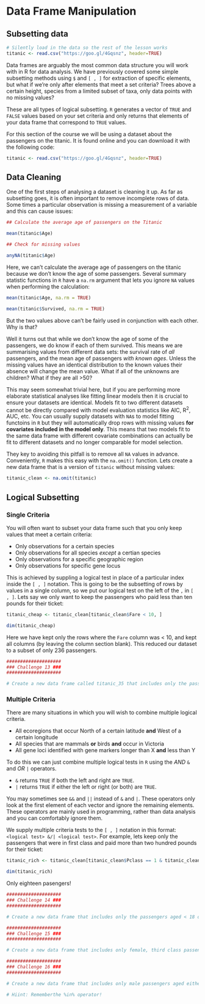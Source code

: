 # Data Frame Manipulation

## Subsetting data

```r
# Silently load in the data so the rest of the lesson works
titanic <- read.csv("https://goo.gl/4Gqsnz", header=TRUE)
```

Data frames are arguably the most common data structure you will work with in R for data analysis. We have previously covered some simple subsetting methods using `$` and `[ , ]` for extraction of specific elements, but what if we're only after elements that meet a set criteria? Trees above a certain height, species from a limited subset of taxa, only data points with no missing values?

These are all types of logical subsetting. `R` generates a vector of `TRUE` and `FALSE` values based on your set criteria and only returns that elements of your data frame that correspond to `TRUE` values.

For this section of the course we will be using a dataset about the passengers on the titanic. It is found online and you can download it with the following code:

```r
titanic <- read.csv("https://goo.gl/4Gqsnz", header=TRUE)
```

## Data Cleaning

One of the first steps of analysing a dataset is cleaning it up. As far as subsetting goes, it is often important to remove incomplete rows of data. Some times a particular observation is missing a measurement of a variable and this can cause issues:

```r
## Calculate the average age of passengers on the Titanic

mean(titanic$Age)

## Check for missing values

anyNA(titanic$Age)
```

Here, we can't calculate the average age of passengers on the titanic because we don't know the age of some passengers. Several summary statistic functions in `R` have a `na.rm` argument that lets you ignore `NA` values when performing the calculation:

```r
mean(titanic$Age, na.rm = TRUE)

mean(titanic$Survived, na.rm = TRUE)
```

But the two values above can't be fairly used in conjunction with each other. Why is that? 

Well it turns out that while we don't know the age of some of the passengers, we do know if each of them survived. This means we are summarising values from different data sets: the survival rate of *all* passengers, and the mean age of passengers *with known ages*. Unless the missing values have an identical distribution to the known values their absence will change the mean value. What if all of the unknowns are children? What if they are all >50?

This may seem somewhat trivial here, but if you are performing more elaborate statistical analyses like fitting linear models then it is crucial to ensure your datasets are identical. Models fit to two different datasets cannot be directly compared with model evaluation statistics like AIC, R^2^, AUC, etc. You can usually supply datasets with `NA`s to model fitting functoins in `R` but they will automatically drop rows with missing values **for covariates included in the model only**. This means that two models fit to the same data frame with different covariate combinations can actually be fit to different datasets and no longer comparable for model selection.

They key to avoiding this pitfall is to remove all `NA` values in advance. Conveniently, `R` makes this easy with the `na.omit()` function. Lets create a new data frame that is a version of `titanic` without missing values:

```r
titanic_clean <- na.omit(titanic)
```

## Logical Subsetting

### Single Criteria

You will often want to subset your data frame such that you only keep values that meet a certain criteria:

+  Only observations for a certain species
+  Only observations for all species *except* a certian species
+  Only observations for a specific geographic region
+  Only observations for specific gene locus

This is achieved by suppling a logical test in place of a particular index inside the `[ , ]` notation. This is going to be the subsetting of rows by values in a single column, so we put our logical test on the left of the `,` in `[ , ]`. Lets say we only want to keep the passengers who paid less than ten pounds for their ticket:

```r
titanic_cheap <- titanic_clean[titanic_clean$Fare < 10, ]

dim(titanic_cheap)
```

Here we have kept only the rows where the `Fare` column was < 10, and kept all columns (by leaving the column section blank). This reduced our dataset to a subset of only 236 passengers.

```r
####################
### Challenge 13 ###
####################

# Create a new data frame called titanic_35 that includes only the passengers aged 35 or under.
```

### Multiple Criteria

There are many situations in which you will wish to combine multiple logical criteria. 

+  All ecoregions that occur North of a certain latitude **and** West of a certain longitude 
+  All species that are mammals **or** birds **and** occur in Victoria
+  All gene loci identified with gene markers longer than X **and** less than Y

To do this we can just combine multiple logical tests in `R` using the *AND* `&` and *OR* `|` operators.

+  `&` returns `TRUE` if both the left and right are `TRUE`.
+  `|` returns `TRUE` if either the left or right (or both) are `TRUE`.

You may sometimes see `&&` and `||` instead of `&` and `|`. These operators only look at the first element of each vector and ignore the remaining elements. These operators are mainly used in programming, rather than data analysis and you can comfortably ignore them.

We supply multiple criteria tests to the `[ , ]` notation in this format: `<logical test> &/| <logical test>`. For example, lets keep only the passengers that were in first class and paid more than two hundred pounds for their ticket:

```r
titanic_rich <- titanic_clean[titanic_clean$Pclass == 1 & titanic_clean$Fare > 200, ]

dim(titanic_rich)
```

Only eighteen pasengers!

```r
####################
### Challenge 14 ###
####################

# Create a new data frame that includes only the passengers aged < 18 or >= 50.
```

```r
####################
### Challenge 15 ###
####################

# Create a new data frame that includes only female, third class passengers.
```

```r
####################
### Challenge 16 ###
####################

# Create a new data frame that includes only male passengers aged either 18, 23, 31, or 46.

# Hiint: Rememberthe %in% operator!
```
